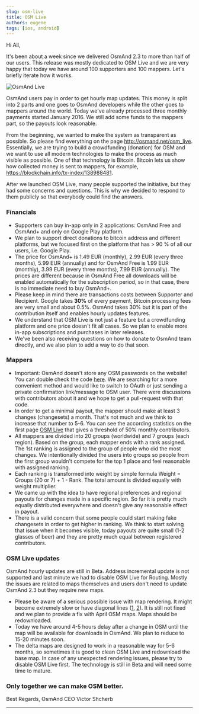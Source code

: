 ```yaml
---
slug: osm-live
title: OSM Live
authors: eugene
tags: [ios, android]
---
```


Hi All,

It&#39;s been about a week since we delivered OsmAnd 2.3 to more than half of our users. This release was mostly dedicated to OSM Live and we are very happy that today we have around 100 supporters and 100 mappers. Let's briefly iterate how it works.

![OsmAnd Live](./osm_live_1.png)

<!--truncate-->


OsmAnd users pay in order to get hourly map updates. This money is split into 2 parts and one goes to OsmAnd developers while the other goes to mappers around the world. Today we've already processed three monthly payments started January 2016. We still add some funds to the mappers part, so the payouts look reasonable.

From the beginning, we wanted to make the system as transparent as possible. So please find everything on the page <a data-gatag="osm_live" href="https://osmand.net/osm_live">http://osmand.net/osm_live</a>. Essentially, we are trying to build a crowdfunding (donation) for OSM and we want to use all modern technologies to make the process as much visible as possible. One of that technology is Bitcoin. Bitcoin lets us show how collected money is sent to mappers, for example, <a href="https://blockchain.info/tx-index/138988481">https://blockchain.info/tx-index/138988481</a>.

After we launched OSM Live, many people supported the initiative, but they had some concerns and questions. This is why we decided to respond to them publicly so that everybody could find the answers.

### Financials

- Supporters can buy in-app only in 2 applications: OsmAnd Free and OsmAnd+ and only on Google Play platform.
- We plan to support direct donations to bitcoin address and different platforms, but we focused first on the platform that has > 90 % of all our users, i.e. Google Play.
- The price for OsmAnd+ is 1.49 EUR (monthly), 2.99 EUR (every three months), 5.99 EUR (annually) and for OsmAnd Free is 1.99 EUR (monthly), 3.99 EUR (every three months), 7.99 EUR (annually). The prices are different because in OsmAnd Free all downloads will be enabled automatically for the subscription period, so in that case, there is no immediate need to buy OsmAnd+.
- Please keep in mind there are transactions costs between Supporter and Recipient. Google takes <b>30%</b> of every payment, Bitcoin processing fees are very small and about 0.5%. OsmAnd takes 30% but it is part of the contribution itself and enables hourly updates features.
- We understand that OSM Live is not just a feature but a crowdfunding platform and one price doesn't fit all cases. So we plan to enable more in-app subscriptions and purchases in later releases.
- We've been also receiving questions on how to donate to OsmAnd team directly, and we also plan to add a way to do that soon.

### Mappers


- Important: OsmAnd doesn't store any OSM passwords on the website! You can double check the code <a href="https://github.com/osmandapp/osmandapp.github.io/blob/master/website/osm_live.php">here</a>. We are searching for a more convenient method and would like to switch to OAuth or just sending a private confirmation link/message to OSM user. There were discussions with contributors about it and we hope to get a pull-request with that code.
- In order to get a minimal payout, the mapper should make at least 3 changes (changesets) a month. That's not much and we think to increase that number to 5-6. You can see the according statistics on the first page <a data-gatag="osm_live" href="http://osmand.net/osm_live">OSM Live</a> that gives a threshold of 50% monthly contributors.
- All mappers are divided into 20 groups (worldwide) and 7 groups (each region). Based on the group, each mapper ends with a rank assigned. The 1st ranking is assigned to the group of people who did the most changes. We intentionally divided the users into groups so people from the first group wouldn't compete for the top 1 place and feel reasonable with assigned ranking.
- Each ranking is transformed into weight by simple formula Weight = Groups (20 or 7) + 1 - Rank. The total amount is divided equally with weight multiplier.
- We came up with the idea to have regional preferences and regional payouts for changes made in a specific region. So far it is pretty much equally distributed everywhere and doesn't give any reasonable effect in payout.
- There is a valid concern that some people could start making fake changesets in order to get higher in ranking. We think to start solving that issue when it becomes visible, today payouts are quite small (1-2 glasses of beer) and they are pretty much equal between registered contributors.


### OSM Live updates

OsmAnd hourly updates are still in Beta. Address incremental update is not supported and last minute we had to disable OSM Live for Routing. Mostly the issues are related to maps themselves and users don't need to update OsmAnd 2.3 but they require new maps.


- Please be aware of a serious possible issue with map rendering. It might become extremely slow or have diagonal lines (<a href="https://github.com/osmandapp/Osmand/issues/2398">1</a>, <a href="https://github.com/osmandapp/Osmand/issues/1843">2</a>). It is still not fixed and we plan to provide a fix with April OSM maps. Maps should be redownloaded.
- Today we have around 4-5 hours delay after a change in OSM until the map will be available for downloads in OsmAnd. We plan to reduce to 15-20 minutes soon.
- The delta maps are designed to work in a reasonable way for 5-6 months, so sometimes it is good to clean OSM Live and redownload the base map. In case of any unexpected rendering issues, please try to disable OSM Live first. The technology is still in Beta and will need some time to mature.

### Only together we can make OSM better.

Best Regards,
OsmAnd CEO
Victor Shcherb
_________________________________________________

<LinksTelegram/>
<AppleStore/>
<AndroidStore/>